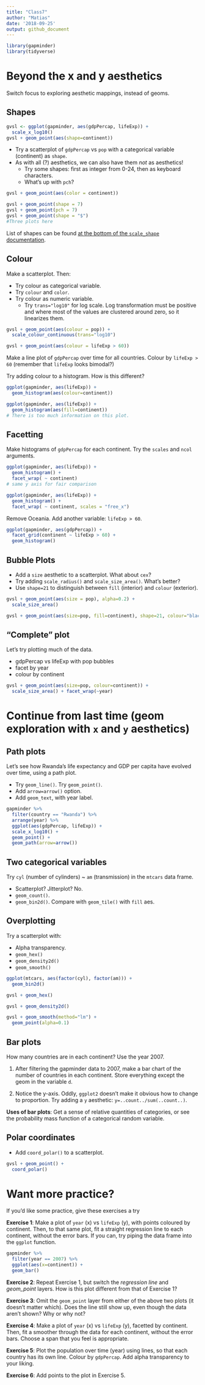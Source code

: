 ```yaml
---
title: "Class7"
author: "Matias"
date: '2018-09-25'
output: github_document
---
```


```r
library(gapminder)
library(tidyverse)
```

# Beyond the x and y aesthetics

Switch focus to exploring aesthetic mappings, instead of geoms. 

## Shapes

```r

gvsl <- ggplot(gapminder, aes(gdpPercap, lifeExp)) +
  scale_x_log10()
gvsl + geom_point(aes(shape=continent))

```


- Try a scatterplot of `gdpPercap` vs `pop` with a categorical variable (continent) as `shape`.
- As with all (?) aesthetics, we can also have them _not_ as aesthetics!
    - Try some shapes: first as integer from 0-24, then as keyboard characters.
    - What's up with `pch`?
    
```r

gvsl + geom_point(aes(color = continent))

```
    
    
    
```r

gvsl + geom_point(shape = 7)
gvsl + geom_point(pch = 7)
gvsl + geom_point(shape = "$")
#Three plots here

```
    

List of shapes can be found [at the bottom of the `scale_shape` documentation](https://ggplot2.tidyverse.org/reference/scale_shape.html).

## Colour

Make a scatterplot. Then:

- Try colour as categorical variable.
- Try `colour` and `color`. 
- Try colour as numeric variable.
    - Try `trans="log10"` for log scale.
    Log transformation must be positive and where most of the values are clustered around zero, so it linearizes them.

```r

gvsl + geom_point(aes(colour = pop)) +
  scale_colour_continuous(trans="log10")

```

```r

gvsl + geom_point(aes(colour = lifeExp > 60))

```


Make a line plot of `gdpPercap` over time for all countries. Colour by `lifeExp > 60` (remember that `lifeExp` looks bimodal?)


Try adding colour to a histogram. How is this different?

```r

ggplot(gapminder, aes(lifeExp)) +
  geom_histogram(aes(colour=continent))

```

```r

ggplot(gapminder, aes(lifeExp)) +
  geom_histogram(aes(fill=continent))
# There is too much information on this plot.

```


## Facetting

Make histograms of `gdpPercap` for each continent. Try the `scales` and `ncol` arguments. 

```r

ggplot(gapminder, aes(lifeExp)) +
  geom_histogram() +
  facet_wrap( ~ continent)
# same y axis for fair comparison

```


```r

ggplot(gapminder, aes(lifeExp)) +
  geom_histogram() +
  facet_wrap( ~ continent, scales = "free_x")

```


Remove Oceania. Add another variable: `lifeExp > 60`. 

```r

ggplot(gapminder, aes(gdpPercap)) +
  facet_grid(continent ~ lifeExp > 60) +
  geom_histogram()

```

## Bubble Plots

- Add a `size` aesthetic to a scatterplot. What about `cex`?
- Try adding `scale_radius()` and `scale_size_area()`. What's better?
- Use `shape=21` to distinguish between `fill` (interior) and `colour` (exterior).

```r

gvsl + geom_point(aes(size = pop), alpha=0.2) +
  scale_size_area()

```

```r

gvsl + geom_point(aes(size=pop, fill=continent), shape=21, colour="black", alpha=0.6)

```


## "Complete" plot

Let's try plotting much of the data.

- gdpPercap vs lifeExp with pop bubbles
- facet by year
- colour by continent

```r

gvsl + geom_point(aes(size=pop, colour=continent)) +
  scale_size_area() + facet_wrap(~year)

```


# Continue from last time (geom exploration with `x` and `y` aesthetics)

## Path plots

Let's see how Rwanda's life expectancy and GDP per capita have evolved over time, using a path plot.

- Try `geom_line()`. Try `geom_point()`.
- Add `arrow=arrow()` option.
- Add `geom_text`, with year label. 

```r

gapminder %>%
  filter(country == "Rwanda") %>%
  arrange(year) %>%
  ggplot(aes(gdpPercap, lifeExp)) +
  scale_x_log10() +
  geom_point() +
  geom_path(arrow=arrow())

```


## Two categorical variables

Try `cyl` (number of cylinders) ~ `am` (transmission) in the `mtcars` data frame.

- Scatterplot? Jitterplot? No.
- `geom_count()`.
- `geom_bin2d()`. Compare with `geom_tile()` with `fill` aes.

## Overplotting

Try a scatterplot with:

- Alpha transparency.
- `geom_hex()`
- `geom_density2d()`
- `geom_smooth()`

```r

ggplot(mtcars, aes(factor(cyl), factor(am))) +
  geom_bin2d()

```

```r

gvsl + geom_hex()

```
```r

gvsl + geom_density2d()

```

```r

gvsl + geom_smooth(method="lm") +
  geom_point(alpha=0.1)

```


## Bar plots

How many countries are in each continent? Use the year 2007.

1. After filtering the gapminder data to 2007, make a bar chart of the number of countries in each continent. Store everything except the geom in the variable `d`.



2. Notice the y-axis. Oddly, `ggplot2` doesn't make it obvious how to change to proportion. Try adding a `y` aesthetic: `y=..count../sum(..count..)`.



__Uses of bar plots__: Get a sense of relative quantities of categories, or see the probability mass function of a categorical random variable.



## Polar coordinates

- Add `coord_polar()` to a scatterplot.

```r

gvsl + geom_point() +
  coord_polar()

```


# Want more practice?

If you'd like some practice, give these exercises a try

__Exercise 1__: Make a plot of `year` (x) vs `lifeExp` (y), with points coloured by continent. Then, to that same plot, fit a straight regression line to each continent, without the error bars. If you can, try piping the data frame into the `ggplot` function.

```r

gapminder %>%
  filter(year == 2007) %>%
  ggplot(aes(x=continent)) +
  geom_bar()

```


__Exercise 2__: Repeat Exercise 1, but switch the _regression line_ and _geom\_point_ layers. How is this plot different from that of Exercise 1?

__Exercise 3__: Omit the `geom_point` layer from either of the above two plots (it doesn't matter which). Does the line still show up, even though the data aren't shown? Why or why not?

__Exercise 4__: Make a plot of `year` (x) vs `lifeExp` (y), facetted by continent. Then, fit a smoother through the data for each continent, without the error bars. Choose a span that you feel is appropriate.

__Exercise 5__: Plot the population over time (year) using lines, so that each country has its own line. Colour by `gdpPercap`. Add alpha transparency to your liking. 

__Exercise 6__: Add points to the plot in Exercise 5.